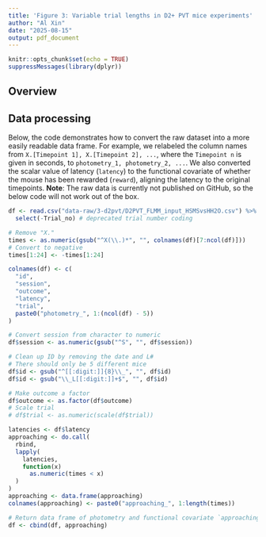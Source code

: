 ```yaml
---
title: 'Figure 3: Variable trial lengths in D2+ PVT mice experiments'
author: "Al Xin"
date: "2025-08-15"
output: pdf_document
---
```


```r
knitr::opts_chunk$set(echo = TRUE)
suppressMessages(library(dplyr))
```

## Overview

## Data processing

Below, the code demonstrates how to convert the raw dataset into a more easily readable data frame. For example, we relabeled the column names from `X.[Timepoint 1], X.[Timepoint 2], ...`, where the `Timepoint n` is given in seconds, to `photometry_1, photometry_2, ...`. We also converted the scalar value of latency (`latency`) to the functional covariate of whether the mouse has been rewarded (`reward`), aligning the latency to the original timepoints. 
**Note**: The raw data is currently not published on GitHub, so the below code will not work out of the box. 

```r
df <- read.csv("data-raw/3-d2pvt/D2PVT_FLMM_input_HSMSvsHH2O.csv") %>%
  select(-Trial_no) # deprecated trial number coding

# Remove "X."
times <- as.numeric(gsub("^X(\\.)*", "", colnames(df)[7:ncol(df)]))
# Convert to negative
times[1:24] <- -times[1:24]

colnames(df) <- c(
  "id", 
  "session", 
  "outcome",
  "latency", 
  "trial",
  paste0("photometry_", 1:(ncol(df) - 5))
)

# Convert session from character to numeric
df$session <- as.numeric(gsub("^S", "", df$session))

# Clean up ID by removing the date and L#
# There should only be 5 different mice
df$id <- gsub("^[[:digit:]]{8}\\_", "", df$id)
df$id <- gsub("\\_L[[:digit:]]+$", "", df$id)

# Make outcome a factor 
df$outcome <- as.factor(df$outcome)
# Scale trial
# df$trial <- as.numeric(scale(df$trial))

latencies <- df$latency
approaching <- do.call(
  rbind, 
  lapply(
    latencies, 
    function(x)
      as.numeric(times < x)
  )
)
approaching <- data.frame(approaching)
colnames(approaching) <- paste0("approaching_", 1:length(times))

# Return data frame of photometry and functional covariate `approaching`
df <- cbind(df, approaching)
```



